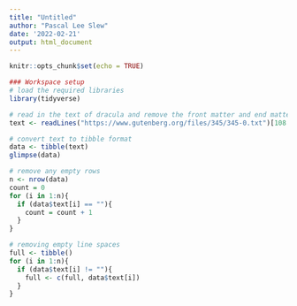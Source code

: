 ---
title: "Untitled"
author: "Pascal Lee Slew"
date: '2022-02-21'
output: html_document
---

```{r setup, include=FALSE}
knitr::opts_chunk$set(echo = TRUE)
```

```{r setup, message=FALSE, warning=FALSE}
### Workspace setup
# load the required libraries
library(tidyverse)

```



```{r}
# read in the text of dracula and remove the front matter and end matter
text <- readLines("https://www.gutenberg.org/files/345/345-0.txt")[108:15426]
```

```{r}
# convert text to tibble format
data <- tibble(text)
glimpse(data)

# remove any empty rows
n <- nrow(data)
count = 0
for (i in 1:n){
  if (data$text[i] == ""){
    count = count + 1
  }
}

# removing empty line spaces 
full <- tibble()
for (i in 1:n){
  if (data$text[i] != ""){
    full <- c(full, data$text[i])
  }
}


```

